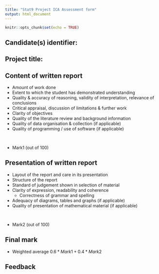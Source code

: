 ```yaml
---
title: "Stat9 Project ICA Assessment form"
output: html_document
---
```


```r
knitr::opts_chunk$set(echo = TRUE)
```


## Candidate(s) identifier: 

## Project title: 


## Content of written report

* Amount of work done
* Extent to which the student has demonstrated understanding
* Quality & accuracy of reasoning, validity of interpretation, relevance of conclusions
* Critical appraisal, discussion of limitations & further work
* Clarity of objectives
* Quality of the literature review and background information
* Quality of data organisation & collection (if applicable)
* Quality of programming / use of software (if applicable)

<br>

*  Mark1 (out of 100)



## Presentation of written report

* Layout of the report and care in its presentation
* Structure of the report
* Standard of judgement shown in selection of material
* Clarity of expression, readability and coherence
  * Correctness of grammar and spelling
* Adequacy of diagrams, tables and graphs (if applicable)
* Quality of presentation of mathematical material (if applicable)

<br>

* Mark2 (out of 100)



## Final mark  

* Weighted average $0.6*Mark1 + 0.4*Mark2$

## Feedback


<br>
<br>

